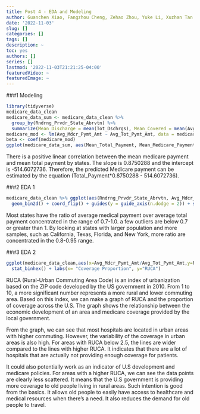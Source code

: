 ```yaml
---
title: Post 4 - EDA and Modeling
author: Guanchen Xiao, Fangzhou Cheng, Zehao Zhou, Yuke Li, Xuzhan Tan
date: '2022-11-03'
slug: []
categories: []
tags: []
description: ~
toc: yes
authors: []
series: []
lastmod: '2022-11-03T21:21:25-04:00'
featuredVideo: ~
featuredImage: ~
---
```

###1 Modeling
```r
library(tidyverse)
medicare_data_clean
medicare_data_sum <- medicare_data_clean %>%
  group_by(Rndrng_Prvdr_State_Abrvtn) %>%
  summarize(Mean_Discharge = mean(Tot_Dschrgs), Mean_Covered = mean(Avg_Submtd_Cvrd_Chrg), Mean_Total_Payment = mean(Avg_Tot_Pymt_Amt), Mean_Medicare_Payment = mean(Avg_Mdcr_Pymt_Amt))
medicare_mod <- lm(Avg_Mdcr_Pymt_Amt ~ Avg_Tot_Pymt_Amt, data = medicare_data_clean)
beta <- coef(medicare_mod)
ggplot(medicare_data_sum, aes(Mean_Total_Payment, Mean_Medicare_Payment)) + geom_point() + geom_abline(intercept = beta[1], slope = beta[2], color = "red")
```

There is a positive linear correlation between the mean medicare payment and mean total payment by states. The slope is 0.8750288 and the intercept is -514.6072736. Therefore, the predicted Medicare payment can be estimated by the equation (Total_Payment*0.8750288 - 514.6072736).

###2 EDA 1
```r
medicare_data_clean %>% ggplot(aes(Rndrng_Prvdr_State_Abrvtn, Avg_Mdcr_Pymt_Amt/Avg_Tot_Pymt_Amt)) +
  geom_bin2d() + coord_flip() + guides(y = guide_axis(n.dodge = 2)) + scale_fill_viridis_c()
```

Most states have the ratio of average medical payment over average total payment concentrated in the range of 0.7-1.0. a few outliers are below 0.7 or greater than 1. By looking at states with larger population and more samples, such as California, Texas, Florida, and New York, more ratio are concentrated in the 0.8-0.95 range.

###3 EDA 2
```r
ggplot(medicare_data_clean,aes(x=Avg_Mdcr_Pymt_Amt/Avg_Tot_Pymt_Amt,y=Rndrng_Prvdr_RUCA)) +
  stat_binhex() + labs(x= "Coverage Proportion", y="RUCA")
```

RUCA (Rural-Urban Commuting Area Code) is an index of urbanization based on the ZIP code developed by the US government in 2010. From 1 to 10, a more significant number represents a more rural and lower commuting area. Based on this index, we can make a graph of RUCA and the proportion of coverage across the U.S. The graph shows the relationship between the economic development of an area and medicare coverage provided by the local government.

From the graph, we can see that most hospitals are located in urban areas with higher commuting. However, the variability of the coverage in urban areas is also high. For areas with RUCA below 2.5, the lines are wider compared to the lines with higher RUCA. It indicates that there are a lot of hospitals that are actually not providing enough coverage for patients.  

It could also potentially work as an indicator of U.S development and medicare policies. For areas with a higher RUCA, we can see the data points are clearly less scattered. It means that the U.S government is providing more coverage to old people living in rural areas. Such intention is good from the basics. It allows old people to easily have access to healthcare and medical resources when there’s a need. It also reduces the demand for old people to travel.